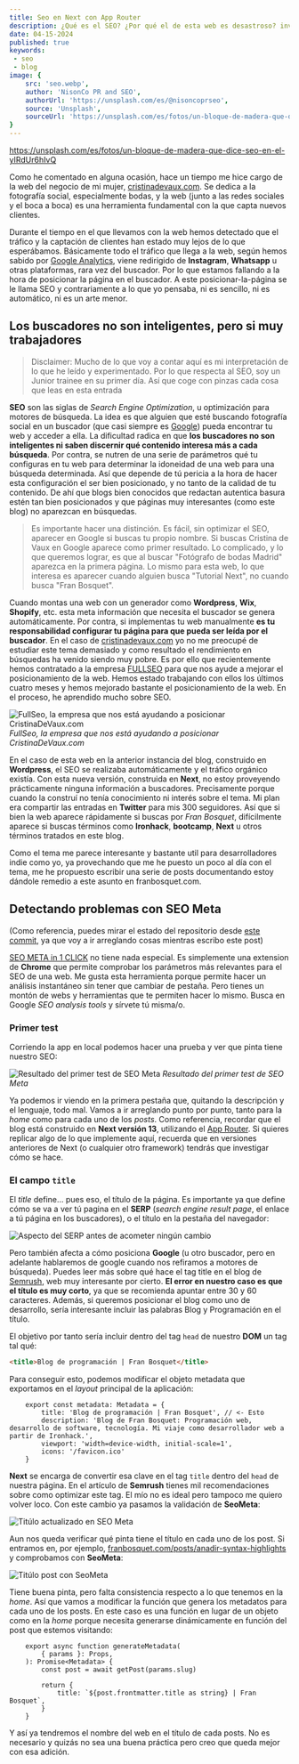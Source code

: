 ```yaml
---
title: Seo en Next con App Router
description: ¿Qué es el SEO? ¿Por qué el de esta web es desastroso? investigo el asunto con SEO-Meta y empiezo a poner remedio en este post para conseguir el ansiado tráfico orgánico.
date: 04-15-2024
published: true
keywords: 
 - seo
 - blog
image: {
	src: 'seo.webp',
	author: 'NisonCo PR and SEO',
	authorUrl: 'https://unsplash.com/es/@nisoncoprseo',
	source: 'Unsplash',
	sourceUrl: 'https://unsplash.com/es/fotos/un-bloque-de-madera-que-dice-seo-en-el-yIRdUr6hIvQ'
}
---
```


https://unsplash.com/es/fotos/un-bloque-de-madera-que-dice-seo-en-el-yIRdUr6hIvQ

Como he comentado en alguna ocasión, hace un tiempo me hice cargo de la web del negocio de mi mujer, [cristinadevaux.com](https://www.cristinadevaux.com). Se dedica a la fotografía social, especialmente bodas, y la web (junto a las redes sociales y el boca a boca) es una herramienta fundamental con la que capta nuevos clientes.

Durante el tiempo en el que llevamos con la web hemos detectado que el tráfico y la captación de clientes han estado muy lejos de lo que esperábamos. Básicamente todo el tráfico que llega a la web, según hemos sabido por [Google Analytics](https://analytics.google.com/), viene redirigido de **Instagram**, **Whatsapp** u otras plataformas, rara vez del buscador. Por lo que estamos fallando a la hora de posicionar la página en el buscador. A este posicionar-la-página se le llama SEO y contrariamente a lo que yo pensaba, ni es sencillo, ni es automático, ni es un arte menor.

## Los buscadores no son inteligentes, pero si muy trabajadores

> Disclaimer: Mucho de lo que voy a contar aquí es mi interpretación de lo que he leído y experimentado. Por lo que respecta al SEO, soy un Junior trainee en su primer día. Así que coge con pinzas cada cosa que leas en esta entrada

**SEO** son las siglas de _Search Engine Optimization_, u optimización para motores de búsqueda. La idea es que alguien que esté buscando fotografía social en un buscador (que casi siempre es [Google](https://google.com)) pueda encontrar tu web y acceder a ella. La dificultad radica en que **los buscadores no son inteligentes ni saben discernir qué contenido interesa más a cada búsqueda**. Por contra, se nutren de una serie de parámetros qué tu configuras en tu web para determinar la idoneidad de una web para una búsqueda determinada. Así que depende de tú pericia a la hora de hacer esta configuración el ser bien posicionado, y no tanto de la calidad de tu contenido. De ahí que blogs bien conocidos que redactan autentica basura estén tan bien posicionados y que páginas muy interesantes (como este blog) no aparezcan en búsquedas.

> Es importante hacer una distinción. Es fácil, sin optimizar el SEO, aparecer en Google si buscas tu propio nombre. Si buscas Cristina de Vaux en Google aparece como primer resultado. Lo complicado, y lo que queremos lograr, es que al buscar "Fotógrafo de bodas Madrid" aparezca en la primera página. Lo mismo para esta web, lo que interesa es aparecer cuando alguien busca "Tutorial Next", no cuando busca "Fran Bosquet".

Cuando montas una web con un generador como **Wordpress**, **Wix**, **Shopify**, etc. esta meta información que necesita el buscador se genera automáticamente. Por contra, si implementas tu web manualmente **es tu responsabilidad configurar tu página para que pueda ser leída por el buscador**. En el caso de [cristinadevaux.com](https://www.cristinadevaux.com) yo no me preocupé de estudiar este tema demasiado y como resultado el rendimiento en búsquedas ha venido siendo muy pobre. Es por ello que recientemente hemos contratado a la empresa [FULLSEO](https://fullseo.net) para que nos ayude a mejorar el posicionamiento de la web. Hemos estado trabajando con ellos los últimos cuatro meses y hemos mejorado bastante el posicionamiento de la web. En el proceso, he aprendido mucho sobre SEO.

![FullSeo, la empresa que nos está ayudando a posicionar CristinaDeVaux.com](/images/fullseo.webp)
_FullSeo, la empresa que nos está ayudando a posicionar CristinaDeVaux.com_

En el caso de esta web en la anterior instancia del blog, construido en **Wordpress**, el SEO se realizaba automáticamente y el tráfico orgánico existía. Con esta nueva versión, construida en **Next**, no estoy proveyendo prácticamente ninguna información a buscadores. Precisamente porque cuando la construí no tenía conocimiento ni interés sobre el tema. Mi plan era compartir las entradas en **Twitter** para mis 300 seguidores. Así que si bien la web aparece rápidamente si buscas por _Fran Bosquet_, difícilmente aparece si buscas términos como **Ironhack**, **bootcamp**, **Next** u otros términos tratados en este blog.

Como el tema me parece interesante y bastante util para desarrolladores indie como yo, ya provechando que me he puesto un poco al día con el tema, me he propuesto escribir una serie de posts documentando estoy dándole remedio a este asunto en franbosquet.com.

## Detectando problemas con SEO Meta

(Como referencia, puedes mirar el estado del repositorio desde [este commit](https://github.com/FrBosquet/fran-bosquet/tree/021261e437e4ea18ac166f5989f5790f1ea1a9a4), ya que voy a ir arreglando cosas mientras escribo este post)

[SEO META in 1 CLICK](https://chromewebstore.google.com/detail/seo-meta-in-1-click/bjogjfinolnhfhkbipphpdlldadpnmhc?hl=es) no tiene nada especial. Es simplemente una extension de **Chrome** que permite comprobar los parámetros más relevantes para el SEO de una web. Me gusta esta herramienta porque permite hacer un análisis instantáneo sin tener que cambiar de pestaña. Pero tienes un montón de webs y herramientas que te permiten hacer lo mismo. Busca en Google _SEO analysis tools_ y sírvete tú misma/o.

### Primer test

Corriendo la app en local podemos hacer una prueba y ver que pinta tiene nuestro SEO:

![Resultado del primer test de SEO Meta](/images/seometa1.webp)
_Resultado del primer test de SEO Meta_

Ya podemos ir viendo en la primera pestaña que, quitando la descripción y el lenguaje, todo mal. Vamos a ir arreglando punto por punto, tanto para la _home_ como para cada uno de los _posts_. Como referencia, recordar que el blog está construido en **Next versión 13**, utilizando el [App Router](https://nextjs.org/docs/app). Si quieres replicar algo de lo que implemente aquí, recuerda que en versiones anteriores de Next (o cualquier otro framework) tendrás que investigar cómo se hace.

### El campo `title`

El _title_ define… pues eso, el título de la página. Es importante ya que define cómo se va a ver tú pagina en el **SERP** (_search engine result page_, el enlace a tú página en los buscadores), o el título en la pestaña del navegador:

![Aspecto del SERP antes de acometer ningún cambio](/images/serp1.webp)

Pero también afecta a cómo posiciona **Google** (u otro buscador, pero en adelante hablaremos de google cuando nos refiramos a motores de búsqueda). Puedes leer más sobre qué hace el tag title en el blog de [Semrush](https://www.semrush.com/blog/title-tag/?kw=&cmp=ES_SRCH_DSA_Blog_EN&label=dsa_pagefeed&Network=g&Device=c&utm_content=676270860646&kwid=aud-2175346367685:dsa-2185834090056&cmpid=18347529021&agpid=153587537279&BU=Core&extid=105117326089&adpos=&gad_source=1&gclid=CjwKCAjw_LOwBhBFEiwAmSEQAY09Z8Wkjai5Lb4oh17Yi1mX5aYvV3FY-PBe61jA6XUpgABW4u87EBoCarEQAvD_BwE), web muy interesante por cierto. **El error en nuestro caso es que el título es muy corto**, ya que se recomienda apuntar entre 30 y 60 caracteres. Además, si queremos posicionar el blog como uno de desarrollo, sería interesante incluir las palabras Blog y Programación en el título.

El objetivo por tanto sería incluir dentro del tag `head` de nuestro **DOM** un tag tal qué:

```html
<title>Blog de programación | Fran Bosquet</title>
```

Para conseguir esto, podemos modificar el objeto metadata que exportamos en el _layout_ principal de la aplicación:

```tsx@app/layout.tsx
	export const metadata: Metadata = {
		title: 'Blog de programación | Fran Bosquet', // <- Esto
		description: 'Blog de Fran Bosquet: Programación web, desarrollo de software, tecnología. Mi viaje como desarrollador web a partir de Ironhack.',
		viewport: 'width=device-width, initial-scale=1',
		icons: '/favicon.ico'
	}
```

**Next** se encarga de convertir esa clave en el tag `title` dentro del `head` de nuestra página. En el artículo de **Semrush** tienes mil recomendaciones sobre como optimizar este tag. El mío no es ideal pero tampoco me quiero volver loco. Con este cambio ya pasamos la validación de **SeoMeta**:

![Titúlo actualizado en SEO Meta](/images/seometa2.webp)

Aun nos queda verificar qué pinta tiene el título en cada uno de los post. Si entramos en, por ejemplo, [franbosquet.com/posts/anadir-syntax-highlights](https://franbosquet.com/posts/anadir-syntax-highlights) y comprobamos con **SeoMeta**:

![Titúlo post con SeoMeta](/images/seometa3.webp)

Tiene buena pinta, pero falta consistencia respecto a lo que tenemos en la _home_. Así que vamos a modificar la función que genera los metadatos para cada uno de los posts. En este caso es una función en lugar de un objeto como en la _home_ porque necesita generarse dinámicamente en función del post que estemos visitando:

```tsx@app/posts/page.tsx
	export async function generateMetadata(
		{ params }: Props,
	): Promise<Metadata> {
		const post = await getPost(params.slug)

		return {
			title: `${post.frontmatter.title as string} | Fran Bosquet`,
		}
	}
```

Y así ya tendremos el nombre del web en el título de cada posts. No es necesario y quizás no sea una buena práctica pero creo que queda mejor con esa adición.
